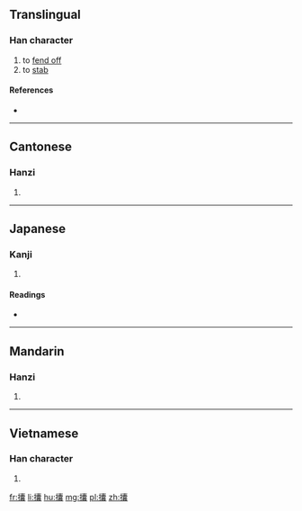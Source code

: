 ==Translingual==

===Han character===
{{Han char|rn=64|rad=手|as=22|sn=25|four=5003<sub>2</sub>|canj=手十月女 (QJBV)|ids=⿰[[扌]][[囊]]}}

# to [[fend off]]
# to [[stab]]

====References====
* {{Han ref|kx=0465.140|dkj=13055|dj=0814.090|hdz=31992.110|uh=652E|ud=25902|bh=F8EF|bd=63727}}

----

==Cantonese==

===Hanzi===
{{yue-hanzi|jyut=[[nong5]]|y=nong5}}

# {{defn|lang=yue|sort=手22}}

----

==Japanese==

===Kanji===
{{ja-kanji|grade=|rs=手22}}

# {{defn|lang=ja|sort=手22}}

====Readings====
* {{ja-readings|on=[[どう]] (dō), [[ぬ]] (nu)|kun=[[おす]] (osu)}}

----

==Mandarin==

===Hanzi===
{{cmn-hanzi|pin=[[nǎng]] ([[nang3]])|wg=nang<sup>3</sup>}}

# {{defn|lang=cmn|sort=手22}}

----

==Vietnamese==

===Han character===
{{vi-hantu|[[nện]], [[nang]], [[nãng]]|rs=手22}}

# {{defn|lang=vi|sort=手22}}

[[fr:攮]]
[[li:攮]]
[[hu:攮]]
[[mg:攮]]
[[pl:攮]]
[[zh:攮]]